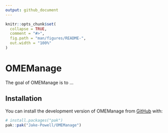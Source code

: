 ```yaml
---
output: github_document
---
```


<!-- README.md is generated from README.Rmd. Please edit that file -->

```r
knitr::opts_chunk$set(
  collapse = TRUE,
  comment = "#>",
  fig.path = "man/figures/README-",
  out.width = "100%"
)
```

# OMEManage

<!-- badges: start -->
<!-- badges: end -->

The goal of OMEManage is to ...

## Installation

You can install the development version of OMEManage from [GitHub](https://github.com/) with:

``` r
# install.packages("pak")
pak::pak("Jake-Powell/OMEManage")
```
